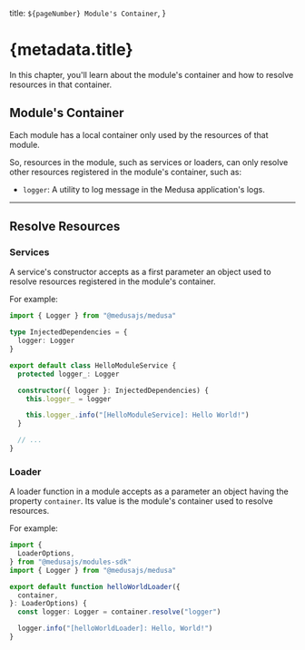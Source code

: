   title: `${pageNumber} Module's Container`,
}

# {metadata.title}

In this chapter, you'll learn about the module's container and how to resolve resources in that container.

## Module's Container

Each module has a local container only used by the resources of that module.

So, resources in the module, such as services or loaders, can only resolve other resources registered in the module's container, such as:

- `logger`: A utility to log message in the Medusa application's logs.

---

## Resolve Resources

### Services

A service's constructor accepts as a first parameter an object used to resolve resources registered in the module's container.

For example:

```ts highlights={[["4"], ["10"]]}
import { Logger } from "@medusajs/medusa"

type InjectedDependencies = {
  logger: Logger
}

export default class HelloModuleService {
  protected logger_: Logger

  constructor({ logger }: InjectedDependencies) {
    this.logger_ = logger

    this.logger_.info("[HelloModuleService]: Hello World!")
  }

  // ...
}

```

### Loader

A loader function in a module accepts as a parameter an object having the property `container`. Its value is the module's container used to resolve resources.

For example:

```ts highlights={[["9"]]}
import {
  LoaderOptions,
} from "@medusajs/modules-sdk"
import { Logger } from "@medusajs/medusa"

export default function helloWorldLoader({
  container,
}: LoaderOptions) {
  const logger: Logger = container.resolve("logger")

  logger.info("[helloWorldLoader]: Hello, World!")
}

```
